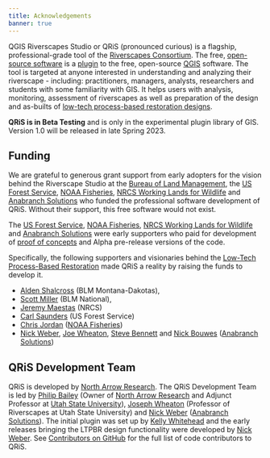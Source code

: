 ```yaml
---
title: Acknowledgements
banner: true
---
```


QGIS Riverscapes Studio or QRiS (pronounced curious) is a flagship, professional-grade tool of the [Riverscapes Consortium](http://riverscapes.net). The free, [open-source software](https://github.com/Riverscapes/QRiS) is a [plugin](https://plugins.qgis.org/) to the free, open-source [QGIS](https://plugins.qgis.org/) software. The tool is targeted at anyone interested in understanding and analyzing their riverscape - including:  practitioners, managers, analysts, researchers and students with some familiarity with GIS. It helps users with analysis, monitoring, assessment of riverscapes as well as preparation of the design and as-builts of [low-tech process-based restoration designs](http://lowtechpbr.restoration.usu.edu/resources/Topics/04_Design/). 

**QRiS is in Beta Testing** and is only in the experimental plugin library of GIS. Version 1.0 will be released in late Spring 2023.

## Funding

We are grateful to generous grant support from early adopters for the vision behind the Riverscape Studio at the [Bureau of Land Management](https://www.blm.gov/programs/aquatics), the [US Forest Service](https://www.fs.usda.gov/detail/r4/landmanagement/resourcemanagement/?cid=stelprd3845865), [NOAA Fisheries](https://www.fisheries.noaa.gov/about/northwest-fisheries-science-center), [NRCS Working Lands for Wildlife](https://www.nrcs.usda.gov/wps/portal/nrcs/detail/national/programs/initiatives/?cid=stelprdb1046975) and [Anabranch Solutions](https://anabranchsolutons.com) who funded the professional software development of QRiS.  Without their support, this free software would not exist.

The [US Forest Service](https://www.fs.usda.gov/detail/r4/landmanagement/resourcemanagement/?cid=stelprd3845865), [NOAA Fisheries](https://www.fisheries.noaa.gov/about/northwest-fisheries-science-center), [NRCS Working Lands for Wildlife](https://www.nrcs.usda.gov/wps/portal/nrcs/detail/national/programs/initiatives/?cid=stelprdb1046975) and [Anabranch Solutions](https://anabranchsolutons.com) were early supporters who paid for development of [proof of concepts](https://riverscapes.net/Tools/discrimination.html#tool-grade) and Alpha pre-release versions of the code.  


Specifically, the following supporters and visionaries behind the [Low-Tech Process-Based Restoration](http://lowtechpbr.restoration.usu.edu/) made QRiS a reality by raising the funds to develop it.
-  [Alden Shalcross](https://www.researchgate.net/profile/Alden-Shallcross) (BLM Montana-Dakotas),
-  [Scott Miller](https://scholar.google.com/citations?user=JsXtmykAAAAJ&hl=en) (BLM National), 
-  [Jeremy Maestas](https://www.researchgate.net/profile/Jeremy_Maestas) (NRCS)
-  [Carl Saunders](https://www.researchgate.net/profile/W-Saunders)   (US Forest Service)
-  [Chris Jordan](https://www.researchgate.net/profile/Chris-Jordan-7) ([NOAA Fisheries](https://www.fisheries.noaa.gov/about/northwest-fisheries-science-center))
-  [Nick Weber](https://www.researchgate.net/profile/Nick_Weber2), [Joe Wheaton](https://www.researchgate.net/profile/Joseph_Wheaton), [Steve Bennett](https://www.researchgate.net/profile/Stephen_Bennett8) and [Nick Bouwes](https://www.researchgate.net/profile/Nick_Bouwes) ([Anabranch Solutions](https://anabranchsolutons.com))




## QRiS Development Team

QRiS is developed by [North Arrow Research](http://northarrowresearch.com). The QRiS Development Team is led by [Philip Bailey](https://www.researchgate.net/profile/Philip-Bailey-2) (Owner of [North Arrow Research](http://northarrowresearch.com) and Adjunct Professor at [Utah State University](https://qcnr.usu.edu/wats/)),  [Joseph Wheaton](http://joewheaton.org) (Professor of Riverscapes at Utah State University) and [Nick Weber](https://www.researchgate.net/profile/Nick_Weber2) ([Anabranch Solutions](http://anabranchsolutions.com)). The initial plugin was set up by [Kelly Whitehead](https://github.com/KellyMWhitehead) and the early releases bringing the LTPBR design functionality were developed by [Nick Weber](https://github.com/nick4rivers). See [Contributors on GitHub](https://github.com/Riverscapes/QRiS/graphs/contributors) for the full list of code contributors to QRiS. 
